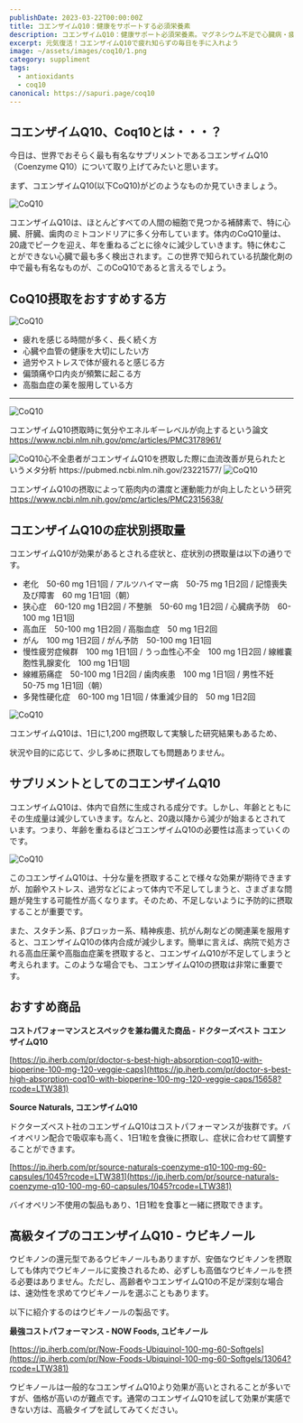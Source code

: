 ```yaml
---
publishDate: 2023-03-22T00:00:00Z
title: コエンザイムQ10：健康をサポートする必須栄養素
description: コエンザイムQ10：健康サポート必須栄養素。マグネシウム不足で心臓病・疲労増。効果的な摂取で骨・筋肉に良い影響。サプリ補充推奨。
excerpt: 元気復活！コエンザイムQ10で疲れ知らずの毎日を手に入れよう
image: ~/assets/images/coq10/1.png
category: suppliment
tags:
  - antioxidants
  - coq10
canonical: https://sapuri.page/coq10
---
```




## コエンザイムQ10、Coq10とは・・・？

今日は、世界でおそらく最も有名なサプリメントであるコエンザイムQ10（Coenzyme Q10）について取り上げてみたいと思います。

まず、コエンザイムQ10(以下CoQ10)がどのようなものか見ていきましょう。

<Image src={second} alt="CoQ10" format="jpeg" />

コエンザイムQ10は、ほとんどすべての人間の細胞で見つかる補酵素で、特に心臓、肝臓、歯肉のミトコンドリアに多く分布しています。体内のCoQ10量は、20歳でピークを迎え、年を重ねるごとに徐々に減少していきます。特に休むことができない心臓で最も多く検出されます。この世界で知られている抗酸化剤の中で最も有名なものが、このCoQ10であると言えるでしょう。


## CoQ10摂取をおすすめする方

<Image src={third} alt="CoQ10" format="jpeg" />


- 疲れを感じる時間が多く、長く続く方
- 心臓や血管の健康を大切にしたい方
- 過労やストレスで体が疲れると感じる方
- 偏頭痛や口内炎が頻繁に起こる方
- 高脂血症の薬を服用している方

---

<Image src={number4} alt="CoQ10" format="jpeg" />

コエンザイムQ10摂取時に気分やエネルギーレベルが向上するという論文
https://www.ncbi.nlm.nih.gov/pmc/articles/PMC3178961/


<Image src={number5} alt="CoQ10" format="jpeg" />
​
心不全患者がコエンザイムQ10を摂取した際に血流改善が見られたというメタ分析
https://pubmed.ncbi.nlm.nih.gov/23221577/

<Image src={number6} alt="CoQ10" format="jpeg" />

コエンザイムQ10の摂取によって筋肉内の濃度と運動能力が向上したという研究
https://www.ncbi.nlm.nih.gov/pmc/articles/PMC2315638/


## コエンザイムQ10の症状別摂取量

コエンザイムQ10が効果があるとされる症状と、症状別の摂取量は以下の通りです。

- 老化　50-60 mg 1日1回 / アルツハイマー病　50-75 mg 1日2回 / 記憶喪失及び障害　60 mg 1日1回（朝）
- 狭心症　60-120 mg 1日2回 / 不整脈　50-60 mg 1日2回 / 心臓病予防　60-100 mg 1日1回
- 高血圧　50-100 mg 1日2回 / 高脂血症　50 mg 1日2回
- がん　100 mg 1日2回 / がん予防　50-100 mg 1日1回
- 慢性疲労症候群　100 mg 1日1回 / うっ血性心不全　100 mg 1日2回 / 線維嚢胞性乳腺変化　100 mg 1日1回
- 線維筋痛症　50-100 mg 1日2回 / 歯肉疾患　100 mg 1日1回 / 男性不妊　50-75 mg 1日1回（朝）
- 多発性硬化症　60-100 mg 1日1回 / 体重減少目的　50 mg 1日2回

<Image src={number7} alt="CoQ10" format="jpeg" />

コエンザイムQ10は、1日に1,200 mg摂取して実験した研究結果もあるため、

状況や目的に応じて、少し多めに摂取しても問題ありません。


## サプリメントとしてのコエンザイムQ10

コエンザイムQ10は、体内で自然に生成される成分です。しかし、年齢とともにその生成量は減少していきます。なんと、20歳以降から減少が始まるとされています。つまり、年齢を重ねるほどコエンザイムQ10の必要性は高まっていくのです。

<Image src={number8} alt="CoQ10" format="jpeg" />

このコエンザイムQ10は、十分な量を摂取することで様々な効果が期待できますが、加齢やストレス、過労などによって体内で不足してしまうと、さまざまな問題が発生する可能性が高くなります。そのため、不足しないように予防的に摂取することが重要です。

また、スタチン系、βブロッカー系、精神疾患、抗がん剤などの関連薬を服用すると、コエンザイムQ10の体内合成が減少します。簡単に言えば、病院で処方される高血圧薬や高脂血症薬を摂取すると、コエンザイムQ10が不足してしまうと考えられます。このような場合でも、コエンザイムQ10の摂取は非常に重要です。


## おすすめ商品

**コストパフォーマンスとスペックを兼ね備えた商品 - ドクターズベスト コエンザイムQ10**

[https://jp.iherb.com/pr/doctor-s-best-high-absorption-coq10-with-bioperine-100-mg-120-veggie-caps](https://jp.iherb.com/pr/doctor-s-best-high-absorption-coq10-with-bioperine-100-mg-120-veggie-caps/15658?rcode=LTW381)

**Source Naturals, コエンザイムQ10**

ドクターズベスト社のコエンザイムQ10はコストパフォーマンスが抜群です。バイオペリン配合で吸収率も高く、1日1粒を食後に摂取し、症状に合わせて調整することができます。

[https://jp.iherb.com/pr/source-naturals-coenzyme-q10-100-mg-60-capsules/1045?rcode=LTW381](https://jp.iherb.com/pr/source-naturals-coenzyme-q10-100-mg-60-capsules/1045?rcode=LTW381)

バイオペリン不使用の製品もあり、1日1粒を食事と一緒に摂取できます。

## 高級タイプのコエンザイムQ10 - ウビキノール

ウビキノンの還元型であるウビキノールもありますが、安価なウビキノンを摂取しても体内でウビキノールに変換されるため、必ずしも高価なウビキノールを摂る必要はありません。ただし、高齢者やコエンザイムQ10の不足が深刻な場合は、速効性を求めてウビキノールを選ぶこともあります。

以下に紹介するのはウビキノールの製品です。

**最強コストパフォーマンス - NOW Foods, ユビキノール**

[https://jp.iherb.com/pr/Now-Foods-Ubiquinol-100-mg-60-Softgels](https://jp.iherb.com/pr/Now-Foods-Ubiquinol-100-mg-60-Softgels/13064?rcode=LTW381)


ウビキノールは一般的なコエンザイムQ10より効果が高いとされることが多いですが、価格が高いのが難点です。通常のコエンザイムQ10を試して効果が実感できない方は、高級タイプを試してみてください。